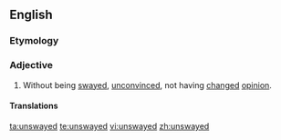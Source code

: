 ==English==

===Etymology===
{{prefix|un|swayed|lang=en}}

===Adjective===
{{en-adj}}

# Without being [[swayed]], [[unconvinced]], not having [[changed]] [[opinion]].

====Translations====
{{trans-top|unconvinced}}
{{trans-mid}}
{{trans-bottom}}

[[ta:unswayed]]
[[te:unswayed]]
[[vi:unswayed]]
[[zh:unswayed]]